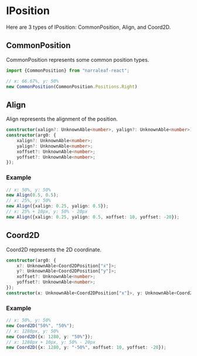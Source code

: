 # IPosition

Here are 3 types of IPosition: CommonPosition, Align, and Coord2D.

## CommonPosition

CommonPosition represents some common position types. 

```ts
import {CommonPosition} from "narraleaf-react";

// x: 66.67%, y: 50%
new CommonPosition(CommonPosition.Positions.Right)
```

## Align

Align represents the alignment of the position.

```ts
constructor(xalign?: UnknownAble<number>, yalign?: UnknownAble<number>);
constructor(arg0: {
    xalign?: UnknownAble<number>;
    yalign?: UnknownAble<number>;
    xoffset?: UnknownAble<number>;
    yoffset?: UnknownAble<number>;
});
```

### Example

```ts
// x: 50%, y: 50%
new Align(0.5, 0.5);
// x: 25%, y: 50%
new Align({xalign: 0.25, yalign: 0.5});
// x: 25% + 10px, y: 50% - 20px
new Align({xalign: 0.25, yalign: 0.5, xoffset: 10, yoffset: -20});
```

## Coord2D

Coord2D represents the 2D coordinate.

```ts
constructor(arg0: {
    x?: UnknownAble<Coord2DPosition["x"]>;
    y?: UnknownAble<Coord2DPosition["y"]>;
    xoffset?: UnknownAble<number>;
    yoffset?: UnknownAble<number>;
});
constructor(x: UnknownAble<Coord2DPosition["x"]>, y: UnknownAble<Coord2DPosition["y"]>);
```

### Example

```ts
// x: 50%, y: 50%
new Coord2D("50%", "50%");
// x: 1280px, y: 50%
new Coord2D({x: 1280, y: "50%"});
// x: 1280px + 10px, y: 50% - 20px
new Coord2D({x: 1280, y: "-50%", xoffset: 10, yoffset: -20});
```

